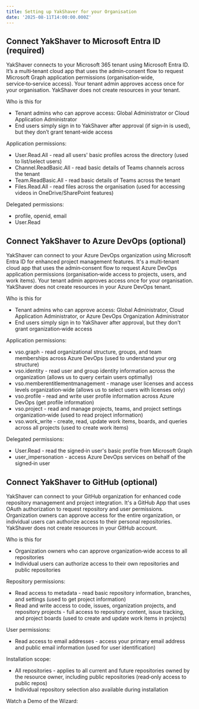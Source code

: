 ```yaml
---
title: Setting up YakShaver for your Organisation
date: '2025-08-11T14:00:00.000Z'
---
```


## Connect YakShaver to Microsoft Entra ID (required)

YakShaver connects to your Microsoft 365 tenant using Microsoft Entra ID. It’s a multi‑tenant cloud app that uses the admin‑consent flow to request Microsoft Graph application permissions (organisation‑wide, service‑to‑service access). Your tenant admin approves access once for your organisation. YakShaver does not create resources in your tenant.

Who is this for

* Tenant admins who can approve access: Global Administrator or Cloud Application Administrator
* End users simply sign in to YakShaver after approval (if sign‑in is used), but they don’t grant tenant‑wide access

Application permissions:

* User.Read.All - read all users' basic profiles across the directory (used to list/select users)
* Channel.ReadBasic.All - read basic details of Teams channels across the tenant
* Team.ReadBasic.All - read basic details of Teams across the tenant
* Files.Read.All - read files across the organisation (used for accessing videos in OneDrive/SharePoint features)

Delegated permissions:

* profile, openid, email
* User.Read

## Connect YakShaver to Azure DevOps (optional)

YakShaver can connect to your Azure DevOps organization using Microsoft Entra ID for enhanced project management features. It's a multi‑tenant cloud app that uses the admin‑consent flow to request Azure DevOps application permissions (organisation‑wide access to projects, users, and work items). Your tenant admin approves access once for your organisation. YakShaver does not create resources in your Azure DevOps tenant.

Who is this for

* Tenant admins who can approve access: Global Administrator, Cloud Application Administrator, or Azure DevOps Organization Administrator
* End users simply sign in to YakShaver after approval, but they don't grant organization‑wide access

Application permissions:

* vso.graph - read organizational structure, groups, and team memberships across Azure DevOps (used to understand your org structure)
* vso.identity - read user and group identity information across the organization (allows us to query certain users optimally)
* vso.memberentitlementmanagement - manage user licenses and access levels organization‑wide (allows us to select users with licenses only)
* vso.profile - read and write user profile information across Azure DevOps (get profile information)
* vso.project - read and manage projects, teams, and project settings organization‑wide (used to read project information)
* vso.work\_write - create, read, update work items, boards, and queries across all projects (used to create work items)

Delegated permissions:

* User.Read - read the signed‑in user's basic profile from Microsoft Graph
* user\_impersonation - access Azure DevOps services on behalf of the signed‑in user

## Connect YakShaver to GitHub (optional)

YakShaver can connect to your GitHub organization for enhanced code repository management and project integration. It's a GitHub App that uses OAuth authorization to request repository and user permissions. Organization owners can approve access for the entire organization, or individual users can authorize access to their personal repositories. YakShaver does not create resources in your GitHub account.

Who is this for

* Organization owners who can approve organization‑wide access to all repositories
* Individual users can authorize access to their own repositories and public repositories

Repository permissions:

* Read access to metadata - read basic repository information, branches, and settings (used to get project information)
* Read and write access to code, issues, organization projects, and repository projects - full access to repository content, issue tracking, and project boards (used to create and update work items in projects)

User permissions:

* Read access to email addresses - access your primary email address and public email information (used for user identification)

Installation scope:

* All repositories - applies to all current and future repositories owned by the resource owner, including public repositories (read‑only access to public repos)
* Individual repository selection also available during installation

Watch a Demo of the Wizard:

<Youtube thumbnail="https://img.youtube.com/vi/dxZGcqpSXFQ/maxresdefault.jpg" externalVideoLink="https://www.youtube.com/embed/dxZGcqpSXFQ" size="medium" />
